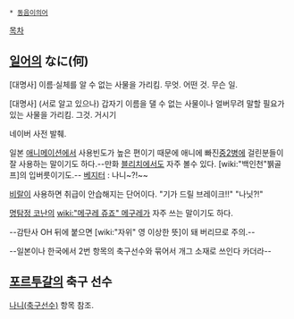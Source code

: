  * [[동음이의어]]

[[목차]]

== [[일어]]의 なに(何) ==

[대명사] 이름·실체를 알 수 없는 사물을 가리킴. 무엇. 어떤 것. 무슨 일.

[대명사] (서로 알고 있으나) 갑자기 이름을 댈 수 없는 사물이나 얼버무려 말할 필요가 있는 사물을 가리킴. 그것. 거시기

네이버 사전 발췌.

일본 [[애니메이션]]에서 사용빈도가 높은 편이기 때문에 애니에 빠진[[중2병]]에 걸린분들이 잘 사용하는 말이기도 하다.--만화 [[블리치]]에서도 자주 볼수 있다. [wiki:"백인천"뷁골프]의 입버릇이기도.-- [[베지터]] : 나니~?!~~

[[비랄]]이 사용하면 취급이 안습해지는 단어이다. "기가 드릴 브레이크!!" "나닛?!"

[[명탐정 코난]]의 [[wiki:"메구레 쥬죠" 메구레]]가 자주 쓰는 말이기도 하다.

--감탄사 OH 뒤에 붙으면 [wiki:"자위" 영 이상한 뜻]이 돼 버리므로 주의.--

--일본이나 한국에서 2번 항목의 축구선수와 묶어서 개그 소재로 쓰인다 카더라--
== [[포르투갈]]의 축구 선수 ==
[[나니(축구선수)]] 항목 참조.

